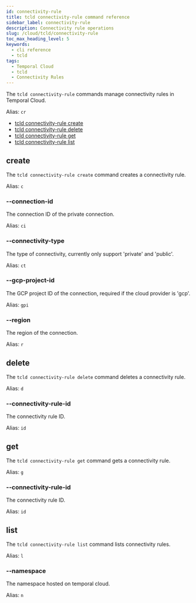 ```yaml
---
id: connectivity-rule
title: tcld connectivity-rule command reference
sidebar_label: connectivity-rule
description: Connectivity rule operations
slug: /cloud/tcld/connectivity-rule
toc_max_heading_level: 5
keywords:
  - cli reference
  - tcld
tags:
  - Temporal Cloud
  - tcld
  - Connectivity Rules
---
```


The `tcld connectivity-rule` commands manage connectivity rules in Temporal Cloud.

Alias: `cr`

- [tcld connectivity-rule create](#create)
- [tcld connectivity-rule delete](#delete)
- [tcld connectivity-rule get](#get)
- [tcld connectivity-rule list](#list)

## create

The `tcld connectivity-rule create` command creates a connectivity rule.

Alias: `c`

### --connection-id

The connection ID of the private connection.

Alias: `ci`

### --connectivity-type

The type of connectivity, currently only support 'private' and 'public'.

Alias: `ct`

### --gcp-project-id

The GCP project ID of the connection, required if the cloud provider is 'gcp'.

Alias: `gpi`

### --region

The region of the connection.

Alias: `r`

## delete

The `tcld connectivity-rule delete` command deletes a connectivity rule.

Alias: `d`

### --connectivity-rule-id

The connectivity rule ID.

Alias: `id`

## get

The `tcld connectivity-rule get` command gets a connectivity rule.

Alias: `g`

### --connectivity-rule-id

The connectivity rule ID.

Alias: `id`

## list

The `tcld connectivity-rule list` command lists connectivity rules.

Alias: `l`

### --namespace

The namespace hosted on temporal cloud.

Alias: `n`

